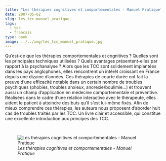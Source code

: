 ```yaml
---
title: "Les thérapies cognitives et comportementales - Manuel Pratique"
date: 2007-05-02
slug: les_tcc_manuel_pratique
tags:
  - tcc
  - francais
type: book
image: ../../img/les_tcc_manuel_pratique.jpg
---
```


Qu’est-ce que les thérapies comportementales et cognitives ?
Quelles sont les principales techniques utilisées ?
Quels avantages présentent-elles par rapport à la psychanalyse ?
Alors que les TCC sont solidement implantées dans les pays anglophones, elles rencontrent un intérêt croissant en France depuis une dizaine d’années.
Ces thérapies de courte durée ont fait la preuve d’une efficacité notable dans un certain nombre de troubles psychiques (phobies, troubles anxieux, anorexie/boulimie…) et trouvent aussi un champ d’application en médecine comportementale et préventive.
Réalisées dans le cadre d’une relation interactive avec le thérapeute, elles aident le patient à atteindre des buts qu’il s’est lui-même fixés.
Afin de mieux comprendre ces thérapies, les auteurs nous proposent d’aborder huit cas de troubles traités par les TCC.
Un livre clair et accessible, qui constitue une excellente introduction aux principes des TCC.

<br>

![_Les thérapies cognitives et comportementales - Manuel Pratique_](../../img/les_tcc_manuel_pratique.jpg)
